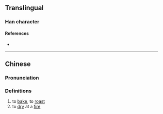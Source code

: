 {{character info/new}}
==Translingual==

===Han character===
{{Han char|rn=86|rad=火|as=03|sn=7|four=91810|canj=FM|ids=⿰火工}}

====References====
* {{Han ref|kx=0666.070|dkj=18867|dj=1075.120|hdz=32189.060|uh=7074|ud=28788|bh=CB5E|bd=52062}}

----

==Chinese==
{{zh-forms}}

===Pronunciation===
{{zh-pron
|m=hóng
|c=hung4
|mn=hông
|mc=
|oc=
|ma=
|cat=v
}}

===Definitions===
{{zh-hanzi}}

# to [[bake]], to [[roast]]
# to [[dry]] at a [[fire]]